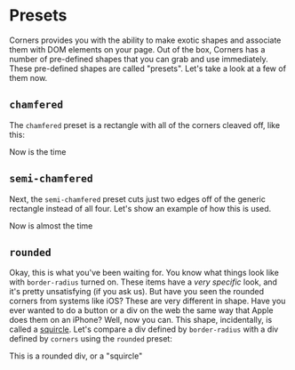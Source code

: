 

# Presets

Corners provides you with the ability to make exotic shapes and associate them with DOM elements on your page. Out of the box, Corners has a number of pre-defined shapes that you can grab and use immediately. These pre-defined shapes are called "presets". Let's take a look at a few of them now.

## `chamfered`

The `chamfered` preset is a rectangle with all of the corners cleaved off, like this:

<ChamferedDivWithStroke>Now is the time</ChamferedDivWithStroke>

<ChamferedDivWithStrokeCode />

## `semi-chamfered`

Next, the `semi-chamfered` preset cuts just two edges off of the generic rectangle instead of all four. Let's show an example of how this is used.

<SemiChamferedDiv>Now is almost the time </SemiChamferedDiv>

<SemiChamferedDivCode />

## `rounded`

Okay, this is what you've been waiting for. You know what things look like with `border-radius` turned on. These items have a _very specific_ look, and it's pretty unsatisfying (if you ask us). But have you seen the rounded corners from systems like iOS? These are very different in shape. Have you ever wanted to do a button or a div on the web the same way that Apple does them on an iPhone? Well, now you can. This shape, incidentally, is called a [squircle](https://en.wikipedia.org/wiki/Squircle). Let's compare a div defined by `border-radius` with a div defined by `corners` using the `rounded` preset:

<RoundedDiv>This is a rounded div, or a "squircle"</RoundedDiv>
<RoundedDivCode />
